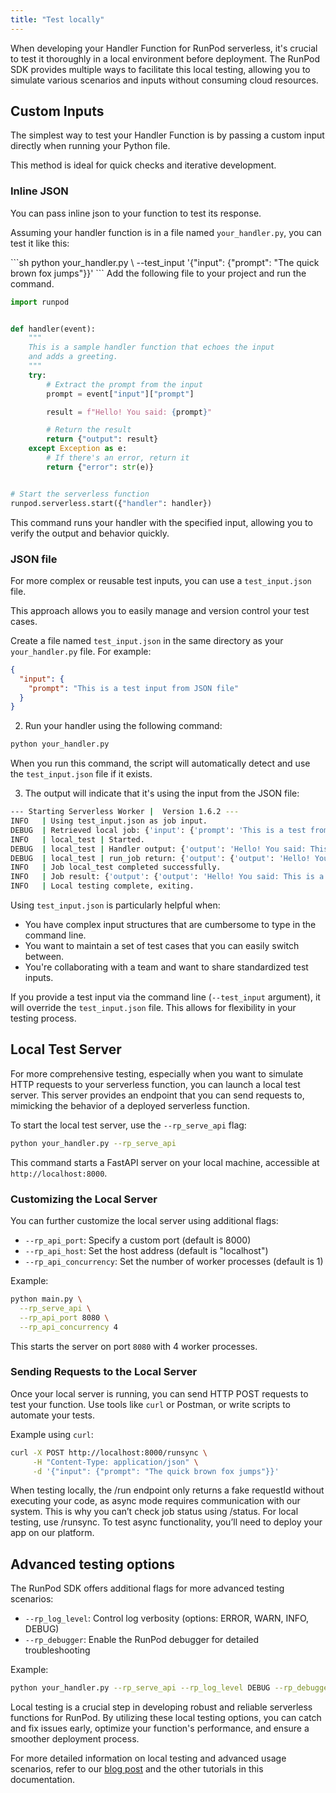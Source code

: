 ```yaml
---
title: "Test locally"
---
```


When developing your Handler Function for RunPod serverless, it's crucial to test it thoroughly in a local environment before deployment. The RunPod SDK provides multiple ways to facilitate this local testing, allowing you to simulate various scenarios and inputs without consuming cloud resources.

## Custom Inputs

The simplest way to test your Handler Function is by passing a custom input directly when running your Python file.

This method is ideal for quick checks and iterative development.

### Inline JSON

You can pass inline json to your function to test its response.

Assuming your handler function is in a file named `your_handler.py`, you can test it like this:

<Tabs>
<Tab title="CLI">
```sh
python your_handler.py \
  --test_input '{"input": {"prompt": "The quick brown fox jumps"}}'
```

</Tab>

<Tab title="Python">
Add the following file to your project and run the command.

```py
import runpod


def handler(event):
    """
    This is a sample handler function that echoes the input
    and adds a greeting.
    """
    try:
        # Extract the prompt from the input
        prompt = event["input"]["prompt"]

        result = f"Hello! You said: {prompt}"

        # Return the result
        return {"output": result}
    except Exception as e:
        # If there's an error, return it
        return {"error": str(e)}


# Start the serverless function
runpod.serverless.start({"handler": handler})
```

</Tab>

</Tabs>

This command runs your handler with the specified input, allowing you to verify the output and behavior quickly.

### JSON file

For more complex or reusable test inputs, you can use a `test_input.json` file.

This approach allows you to easily manage and version control your test cases.

Create a file named `test_input.json` in the same directory as your `your_handler.py` file. For example:

```json
{
  "input": {
    "prompt": "This is a test input from JSON file"
  }
}
```

2. Run your handler using the following command:

```sh
python your_handler.py
```

When you run this command, the script will automatically detect and use the `test_input.json` file if it exists.

3. The output will indicate that it's using the input from the JSON file:

```sh
--- Starting Serverless Worker |  Version 1.6.2 ---
INFO   | Using test_input.json as job input.
DEBUG  | Retrieved local job: {'input': {'prompt': 'This is a test from JSON file'}, 'id': 'local_test'}
INFO   | local_test | Started.
DEBUG  | local_test | Handler output: {'output': 'Hello! You said: This is a test from JSON file'}
DEBUG  | local_test | run_job return: {'output': {'output': 'Hello! You said: This is a test from JSON file'}}
INFO   | Job local_test completed successfully.
INFO   | Job result: {'output': {'output': 'Hello! You said: This is a test from JSON file'}}
INFO   | Local testing complete, exiting.
```

Using `test_input.json` is particularly helpful when:

* You have complex input structures that are cumbersome to type in the command line.
* You want to maintain a set of test cases that you can easily switch between.
* You're collaborating with a team and want to share standardized test inputs.

<Info>

If you provide a test input via the command line (`--test_input` argument), it will override the `test_input.json` file. This allows for flexibility in your testing process.

</Info>

## Local Test Server

For more comprehensive testing, especially when you want to simulate HTTP requests to your serverless function, you can launch a local test server. This server provides an endpoint that you can send requests to, mimicking the behavior of a deployed serverless function.

To start the local test server, use the `--rp_serve_api` flag:

```sh
python your_handler.py --rp_serve_api
```

This command starts a FastAPI server on your local machine, accessible at `http://localhost:8000`.

### Customizing the Local Server

You can further customize the local server using additional flags:

* `--rp_api_port`: Specify a custom port (default is 8000)
* `--rp_api_host`: Set the host address (default is "localhost")
* `--rp_api_concurrency`: Set the number of worker processes (default is 1)

Example:

```sh
python main.py \
  --rp_serve_api \
  --rp_api_port 8080 \
  --rp_api_concurrency 4
```

This starts the server on port `8080` with 4 worker processes.

### Sending Requests to the Local Server

Once your local server is running, you can send HTTP POST requests to test your function. Use tools like `curl` or Postman, or write scripts to automate your tests.

Example using `curl`:

```sh
curl -X POST http://localhost:8000/runsync \
     -H "Content-Type: application/json" \
     -d '{"input": {"prompt": "The quick brown fox jumps"}}'
```

<Info>

When testing locally, the /run endpoint only returns a fake requestId without executing your code, as async mode requires communication with our system. This is why you can’t check job status using /status. For local testing, use /runsync. To test async functionality, you’ll need to deploy your app on our platform.

</Info>

## Advanced testing options

The RunPod SDK offers additional flags for more advanced testing scenarios:

* `--rp_log_level`: Control log verbosity (options: ERROR, WARN, INFO, DEBUG)
* `--rp_debugger`: Enable the RunPod debugger for detailed troubleshooting

Example:

```sh
python your_handler.py --rp_serve_api --rp_log_level DEBUG --rp_debugger
```

Local testing is a crucial step in developing robust and reliable serverless functions for RunPod. By utilizing these local testing options, you can catch and fix issues early, optimize your function's performance, and ensure a smoother deployment process.

For more detailed information on local testing and advanced usage scenarios, refer to our [blog post](https://blog.runpod.io/workers-local-api-server-introduced-with-runpod-python-0-9-13/) and the other tutorials in this documentation.
